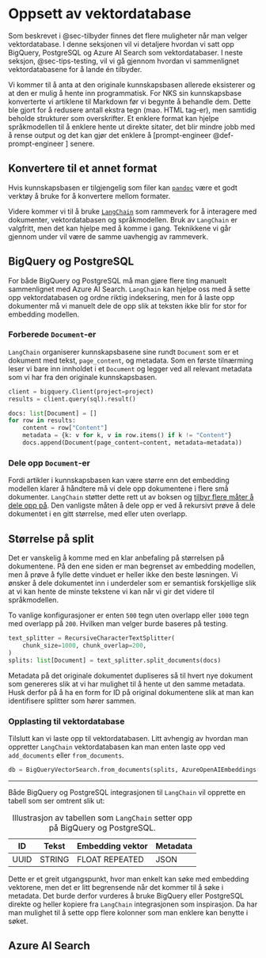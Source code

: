 # Oppsett av vektordatabase {#sec-oppsett-vektordatabase}

Som beskrevet i @sec-tilbyder finnes det flere muligheter når man velger
vektordatabase. I denne seksjonen vil vi detaljere hvordan vi satt opp BigQuery,
PostgreSQL og Azure AI Search som vektordatabaser. I neste seksjon,
@sec-tips-testing, vil vi gå gjennom hvordan vi sammenlignet vektordatabasene
for å lande én tilbyder.

Vi kommer til å anta at den originale kunnskapsbasen allerede eksisterer og at
den er mulig å hente inn programmatisk. For NKS sin kunnskapsbase konverterte vi
artiklene til Markdown før vi begynte å behandle dem. Dette ble gjort for å
redusere antall ekstra tegn (mao. HTML tag-er), men samtidig beholde strukturer
som overskrifter. Et enklere format kan hjelpe språkmodellen til å enklere hente
ut direkte sitater, det blir mindre jobb med å rense output og det kan gjør det
enklere å [prompt-engineer @def-prompt-engineer ] senere.

::: {.callout-tip collapse="true"}
## Konvertere til et annet format
Hvis kunnskapsbasen er tilgjengelig som filer kan
[`pandoc`](https://pandoc.org/) være et godt verktøy å bruke for å konvertere
mellom formater.
:::

Videre kommer vi til å bruke [`LangChain`](https://www.langchain.com/) som
rammeverk for å interagere med dokumenter, vektordatabasen og språkmodellen.
Bruk av `LangChain` er valgfritt, men det kan hjelpe med å komme i gang.
Teknikkene vi går gjennom under vil være de samme uavhengig av rammeverk.

## BigQuery og PostgreSQL

For både BigQuery og PostgreSQL må man gjøre flere ting manuelt sammenlignet med
Azure AI Search. `LangChain` kan hjelpe oss med å sette opp vektordatabasen og
ordne riktig indeksering, men for å laste opp dokumenter må vi manuelt dele de
opp slik at teksten ikke blir for stor for embedding modellen.

### Forberede `Document`-er

`LangChain` organiserer kunnskapsbasene sine rundt `Document` som er et dokument
med tekst, `page_content`, og metadata. Som en første tilnærming leser vi bare
inn innholdet i et `Document` og legger ved all relevant metadata som vi har fra
den originale kunnskapsbasen.

```python
client = bigquery.Client(project=project)
results = client.query(sql).result()

docs: list[Document] = []
for row in results:
    content = row["Content"]
    metadata = {k: v for k, v in row.items() if k != "Content"}
    docs.append(Document(page_content=content, metadata=metadata))
```

### Dele opp `Document`-er

Fordi artikler i kunnskapsbasen kan være større enn det embedding modellen
klarer å håndtere må vi dele opp dokumentene i flere små dokumenter. `LangChain`
støtter dette rett ut av boksen og [tilbyr flere måter å dele opp
på][langchain_text_splitters]. Den vanligste måten å dele opp er ved å rekursivt
prøve å dele dokumentet i en gitt størrelse, med eller uten overlapp.

::: {.callout-note collapse="true"}
## Størrelse på split
Det er vanskelig å komme med en klar anbefaling på størrelsen på dokumentene. På
den ene siden er man begrenset av embedding modellen, men å prøve å fylle dette
vinduet er heller ikke den beste løsningen. Vi ønsker å dele dokumentet inn i
underdeler som er semantisk forskjellige slik at vi kan hente de minste tekstene
vi kan når vi gir det videre til språkmodellen.

To vanlige konfigurasjoner er enten `500` tegn uten overlapp eller `1000` tegn
med overlapp på `200`. Hvilken man velger burde baseres på testing.
:::

```python
text_splitter = RecursiveCharacterTextSplitter(
    chunk_size=1000, chunk_overlap=200,
)
splits: list[Document] = text_splitter.split_documents(docs)
```

Metadata på det originale dokumentet dupliseres så til hvert nye dokument som
genereres slik at vi har mulighet til å hente ut den samme metadata. Husk derfor
på å ha en form for ID på original dokumentene slik at man kan identifisere
splitter som hører sammen.

### Opplasting til vektordatabase

Tilslutt kan vi laste opp til vektordatabasen. Litt avhengig av hvordan man
oppretter `LangChain` vektordatabasen kan man enten laste opp ved
`add_documents` eller `from_documents`.

```python
db = BigQueryVectorSearch.from_documents(splits, AzureOpenAIEmbeddings())
```

---

Både BigQuery og PostgreSQL integrasjonen til `LangChain` vil opprette en tabell
som ser omtrent slik ut:

| ID | Tekst | Embedding vektor | Metadata |
|----|-------|------------------|----------|
| UUID | STRING | FLOAT REPEATED | JSON |

: Illustrasjon av tabellen som `LangChain` setter opp på BigQuery og PostgreSQL.

Dette er et greit utgangspunkt, hvor man enkelt kan søke med embedding
vektorene, men det er litt begrensende når det kommer til å søke i metadata. Det
burde derfor vurderes å bruke BigQuery eller PostgreSQL direkte og heller
kopiere fra `LangChain` integrasjonen som inspirasjon. Da har man mulighet til å
sette opp flere kolonner som man enklere kan benytte i søket.

## Azure AI Search

[langchain_text_splitters]: https://python.langchain.com/docs/modules/data_connection/document_transformers/
